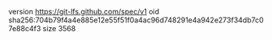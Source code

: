 version https://git-lfs.github.com/spec/v1
oid sha256:704b79f4a4e885e12e55f51f0a4ac96d748291e4a942e273f34db7c07e88c4f3
size 3568
